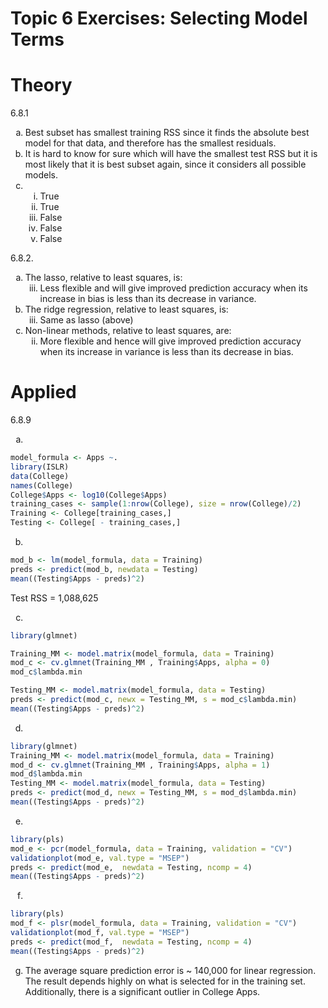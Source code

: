 # Topic 6 Exercises: Selecting Model Terms

# Theory

6.8.1

(a) Best subset has smallest training RSS since it finds the absolute best model for that data, and therefore has the smallest residuals.
(b) It is hard to know for sure which will have the smallest test RSS but it is most likely that it is best subset again, since it considers all possible models.
(c) i. True
    ii. True
    iii. False
    iv. False
    v. False

6.8.2.

(a) The lasso, relative to least squares, is:
    iii. Less flexible and will give improved prediction accuracy when its increase in bias is less than its decrease in variance.
(b) The ridge regression, relative to least squares, is:
    iii. Same as lasso (above)
(c) Non-linear methods, relative to least squares, are:
    ii. More flexible and hence will give improved prediction accuracy when its increase in variance is less than its decrease in bias.

# Applied

6.8.9

(a)
```r
model_formula <- Apps ~.
library(ISLR)
data(College)
names(College)
College$Apps <- log10(College$Apps)
training_cases <- sample(1:nrow(College), size = nrow(College)/2)
Training <- College[training_cases,]
Testing <- College[ - training_cases,]
```

(b)
```r
mod_b <- lm(model_formula, data = Training)
preds <- predict(mod_b, newdata = Testing)
mean((Testing$Apps - preds)^2)
```
Test RSS = 1,088,625

(c)
```r
library(glmnet)

Training_MM <- model.matrix(model_formula, data = Training)
mod_c <- cv.glmnet(Training_MM , Training$Apps, alpha = 0)
mod_c$lambda.min

Testing_MM <- model.matrix(model_formula, data = Testing)
preds <- predict(mod_c, newx = Testing_MM, s = mod_c$lambda.min)
mean((Testing$Apps - preds)^2)
```


(d)
```r
library(glmnet)
Training_MM <- model.matrix(model_formula, data = Training)
mod_d <- cv.glmnet(Training_MM , Training$Apps, alpha = 1)
mod_d$lambda.min
Testing_MM <- model.matrix(model_formula, data = Testing)
preds <- predict(mod_d, newx = Testing_MM, s = mod_d$lambda.min)
mean((Testing$Apps - preds)^2)
```


(e)
```r
library(pls)
mod_e <- pcr(model_formula, data = Training, validation = "CV")
validationplot(mod_e, val.type = "MSEP")
preds <- predict(mod_e,  newdata = Testing, ncomp = 4)
mean((Testing$Apps - preds)^2)
```
(f)
```r
library(pls)
mod_f <- plsr(model_formula, data = Training, validation = "CV")
validationplot(mod_f, val.type = "MSEP")
preds <- predict(mod_f,  newdata = Testing, ncomp = 4)
mean((Testing$Apps - preds)^2)
```

(g)
The average square prediction error is ~ 140,000 for linear regression. The result depends highly on what is selected for in the training set. Additionally, there is a significant outlier in College Apps. 